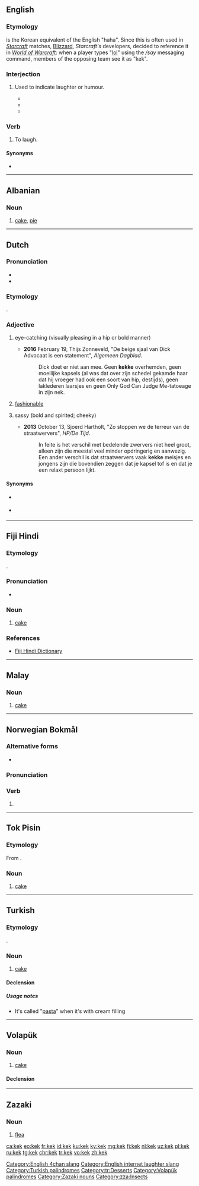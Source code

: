 {{also|kék|kèk|KÉK}}
==English==

===Etymology===
{{m|ko|ㅋ|Keke}} is the Korean equivalent of the English "haha".<!-- Korean keyboards have nothing to do with this. --> Since this is often used in ''[[w:Starcraft|Starcraft]]'' matches, [[w:Blizzard Entertainment|Blizzard]], ''Starcraft's'' developers, decided to reference it in ''[[w:World of Warcraft|World of Warcraft]]'': when a player types "[[lol]]" using the ''/say'' messaging command, members of the opposing team see it as "kek".

===Interjection===
{{en-intj}}

# {{lb|en|Internet slang|video games}} Used to indicate laughter or humour.
#* {{quote-newsgroup|date=13 October 2007|author=The Cynic [username]|title=Re: Nobel Peace belong to me.|url=https://groups.google.com/forum/#!original/alt.politics.bush/zTX6sj-z_30/rMl0Z-hQ2vQJ|newsgroup=alt.politics.bush|passage=Now Freakie boy, for a tasty doggie biscuit, can you try saying that again without any grammatical error?<br />'''kek kek kek kek kek'''}}
#* {{quote-newsgroup|date=11 December 2013|author=Steve Nickolas|title=Re: 1984 Apple IIe Owner's Manual|url=https://groups.google.com/forum/#!original/comp.sys.apple2/LlCS8JaN7AA/aGKzYFeS26oJ|newsgroup=comp.sys.apple2|passage=Top '''kek'''.<br /><br />I can't believe Apple would derp like THAT, at least the Apple of the mid-1980s.}}
#* {{quote-newsgroup|date=19 February 2014|author=Checkmate [username] (quoting [Tor] Friendly Neighborhood Vote> Wrangler Emeritus [username])|title=Checkmate's Discount House of Spatulas|url=https://groups.google.com/forum/#!original/alt.usenet.kooks/pzGYAgWMr9Q/69LBTa407m4J|newsgroup=alt.usenet.kooks|passage=> "an hour or two a day" "chasing old Checkmate posts."<br />><br />>'''kek'''}}

===Verb===
{{en-verb|keks|keking|kek'd}}

# {{lb|en|internet slang}} To laugh. 

====Synonyms====
* {{l|en|LOL}}

[[Category:English 4chan slang]]
[[Category:English internet laughter slang]]

----

==Albanian==

===Noun===
{{sq-noun|g=n}}

# [[cake]], [[pie]]

----

==Dutch==

===Pronunciation===
* {{rhymes|ɛk|lang=nl}}
* {{IPA|/kɛk/|lang=nl}}

===Etymology===
{{borrowing|nl|de|keck}}.

===Adjective===
{{head|nl|adjective}}

# {{lb|nl|Netherlands}} eye-catching (visually pleasing in a hip or bold manner)
#* '''2016''' February 19, Thijs Zonneveld, "De beige sjaal van Dick Advocaat is een statement", ''Algemeen Dagblad''.
#*:Dick doet er niet aan mee. Geen '''kekke''' overhemden, geen moeilijke kapsels (al was dat over zijn schedel gekamde haar dat hij vroeger had ook een soort van hip, destijds), geen laklederen laarsjes en geen Only God Can Judge Me-tatoeage in zijn nek.
# {{lb|nl|Netherlands|by extension}} [[fashionable]]
# {{lb|nl|Netherlands}} sassy (bold and spirited; cheeky)
#* '''2013''' October 13, Sjoerd Hartholt, "Zo stoppen we de terreur van de straatwervers", ''HP/De Tijd''.
#*:In feite is het verschil met bedelende zwervers niet heel groot, alleen zijn die meestal veel minder opdringerig en aanwezig. Een ander verschil is dat straatwervers vaak '''kekke''' meisjes en jongens zijn die bovendien zeggen dat je kapsel tof is en dat je een relaxt persoon lijkt.

====Synonyms====
* {{sense|sassy, spirited}} {{l|nl|kittig}}
* {{sense|visually appealing}} {{l|nl|blits}}

----

==Fiji Hindi==

===Etymology===
{{borrowing|hif|en|cake}}.

===Pronunciation===
* {{IPA|/keːk/|lang=hif}}

===Noun===
{{head|hif|noun}}

# [[cake]]

===References===
* [http://web.archive.org/20080308065956/www.geocities.com/fijihindi/FijiHindiEnglishDict.htm#k Fiji Hindi Dictionary]

----

==Malay==

===Noun===
{{head|ms|noun}}
# [[cake]]

----

==Norwegian Bokmål==

===Alternative forms===
* {{l|nb|keik}}

===Pronunciation===
{{IPA|[çeːk]|lang=no}}

===Verb===
{{head|nb|verb form}}

# {{past tense of|kike|lang=nb}}

----

==Tok Pisin==

===Etymology===
From {{etyl|en|tpi}} {{m|en|cake}}.

===Noun===
{{head|tpi|noun}}

# [[cake]]

----

==Turkish==

===Etymology===
{{borrowing|tr|en|cake}}.

===Noun===
{{tr-noun|i|ler}}

# [[cake]]

====Declension====
{{tr-noun-c|e|t}}

=====Usage notes=====
* It's called "[[pasta]]" when it's with cream filling

[[Category:Turkish palindromes]]
[[Category:tr:Desserts]]

----

==Volapük==

===Noun===
{{vo-noun}}

# [[cake]]

====Declension====
{{vo-decl-noun}}

[[Category:Volapük palindromes]]

----

==Zazaki==

===Noun===
{{head|zza|nouns}}

# [[flea]]

[[Category:Zazaki nouns]]
[[Category:zza:Insects]]

[[ca:kek]]
[[eo:kek]]
[[fr:kek]]
[[id:kek]]
[[ku:kek]]
[[ky:kek]]
[[mg:kek]]
[[fj:kek]]
[[nl:kek]]
[[uz:kek]]
[[pl:kek]]
[[ru:kek]]
[[tg:kek]]
[[chr:kek]]
[[tr:kek]]
[[vo:kek]]
[[zh:kek]]
